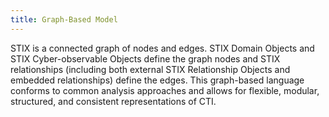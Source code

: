 ```yaml
---
title: Graph-Based Model
---
```


STIX is a connected graph of nodes and edges. STIX Domain Objects and STIX Cyber-observable Objects define the graph nodes and STIX relationships (including both external STIX Relationship Objects and embedded relationships) define the edges. This graph-based language conforms to common analysis approaches and allows for flexible, modular, structured, and consistent representations of CTI.
